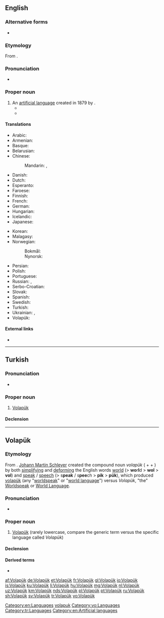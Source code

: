 {{also|volapuk|Volapuk|volapük|Volapük}}
==English==
{{interwiktionary|code=vo}}
{{wikipedia}}

===Alternative forms===
* {{l|en|Volapuk}}

===Etymology===
From {{etyl|vo|en}} {{m|vo|Volapük}}.

===Pronunciation===
* {{hyphenation|Vo|la|pük|lang=en}}

===Proper noun===
{{en-proper noun}}

# An [[artificial language]] created in 1879 by {{w|Johann Martin Schleyer}}.
#* {{quote-journal|author=A. F. B. Crofton|date=1897-04|title=The Language of Crime|authorlink=s:Author:A. F. B. Crofton|url=https://en.wikisource.org/wiki/Popular_Science_Monthly/Volume_50/April_1897/The_Language_of_Crime|periodical=[[w:Popular Science Monthly|Popular Science Monthly]]|volume=50|page=834|passage=...some authors have claimed that the slang of the criminal was a kind of international language for thieves, a '''Volapük''' of crime.|issn=0161-7370|oclc=488612811}}
#* {{quote-book|year=2004|author=Steven Roger Fischer|title=A history of language|pageurl=http://books.google.com.br/books?id=5i1Ql7QQy0kC&pg=PA209#v=onepage&q&f=false|isbn=9781861890801|page=180|publisher=Reaktion Books|passage=The first practical constructed language was the south-west German Pastor Schleyer's '''Volapük''' from 1879; its complicated grammar and irregular vocabulary made learning difficult, however. The most successful has been Esperanto, devised by the Warsaw ophthalmologist Ludwig Zamenhof in 1887, that today can count some one million speakers.}}

====Translations====
{{trans-top|language}}
* Arabic: {{t|ar|فُولَابُوك|m|tr=fulabūk}}
* Armenian: {{t+|hy|վոլապյուկ|sc=Armn}}
* Basque: {{t+|eu|volapük}}
* Belarusian: {{t|be|валапюк|m|tr=valapjúk}} 
* Chinese:
*: Mandarin: {{t|cmn|沃拉普克語|sc=Hani}}, {{t|cmn|沃拉普克语|tr=wòlāpǔkèyǔ|sc=Hani}}
* Danish: {{t|da|volapyk|n}}
* Dutch: {{t+|nl|Volapük|n}}
* Esperanto: {{t+|eo|volapuko}}
* Faroese: {{t|fo|volapúkk|n}}
* Finnish: {{t+|fi|volapük}}
* French: {{t+|fr|volapük|m}}
* German: {{t+|de|Volapük|n}}
* Hungarian: {{t+|hu|volapük}}
* Icelandic: {{t+|is|vólapuk}}
* Japanese: {{t+|ja|ヴォラピュク|tr=vorapyuku}}
{{trans-mid}}
* Korean: {{t+|ko|볼라퓌크|tr=bollapwikeu|sc=Hang}}
* Malagasy: {{t+|mg|volapoky}}
* Norwegian: 
*: Bokmål: {{t|no|volapyk|m}}
*: Nynorsk: {{t|nn|volapyk|m}}
* Persian: {{t|fa|ولاپوک|tr=volapuk|sc=fa-Arab}}
* Polish: {{t|pl|wolapik|m-in}}
* Portuguese: {{t+|pt|volapuque|m}}
* Russian: {{t+|ru|волапю́к|m}}, {{t+|ru|воляпю́к|m}}
* Serbo-Croatian: {{t|sh|volapuk}}
* Slovak: {{t|sk|volapük|m}}
* Spanish: {{t|es|volapük|m}}
* Swedish: {{t+|sv|volapük}} {{t|sv|volapyk}}
* Turkish: {{t+|tr|Volapük}}
* Ukrainian: {{t+|uk|волапюк|m|tr=volapjúk}}, {{t|uk|воляпюк|m|tr=voljapjúk}}
* Volapük: {{t+|vo|Volapük}}
{{trans-bottom}}

====External links====
* {{ISO 639|1code=vo|3code=vol|link=Linguist List}}

[[Category:en:Languages]]
[[Category:English terms spelled with Ü|volapuk]]

----

==Turkish==

===Pronunciation===
* {{hyphenation|Vo|la|pük|lang=tr}}

===Proper noun===
{{tr-proper noun}}

# {{lb|tr|linguistics}} [[#English|Volapük]]

====Declension====
{{tr-prop-c-öü}}
{{tr-poss-c1-öü}}

----

==Volapük==

===Etymology===
From {{compound|lang=vo|vol|-a|pük|t1=world|t2=genitive morpheme|t3=speak, speech, language}}. [[w:Johann Martin Schleyer|Johann Martin Schleyer]] created the compound noun ''volapük'' ({{l|vo|vol}} + ''{{l|vo|-a}}'' + {{l|vo|pük}}) by both [[simplifying]] and [[deforming]] the English words [[world]] (> '''wo'''r'''l'''d > '''wol''' > '''vol''') and [[speak]] / [[speech]] (> s'''peak''' / s'''pee'''ch > '''pik''' > '''pük'''), which produced {{qualifier|lowercase generic term}} [[volapük]] (any "[[worldspeak]]" or "[[world language]]") versus {{qualifier|uppercase specific term}} ''Volapük'', "the" [[Worldspeak]] or [[World Language]].

===Pronunciation===
* {{IPA|/volaˈpyk/|lang=vo}}

===Proper noun===
{{head|vo|proper noun}}

# [[#English|Volapük]] (rarely lowercase, compare the generic term {{m|vo|volapük}} versus the specific language called ''Volapük'')

====Declension====
{{vo-decl-noun-np}}

====Derived terms====
* {{l|vo|volapükatidel}}

[[Category:vo:Languages]]
[[Category:tr:Languages]]
[[Category:en:Artificial languages]]

[[af:Volapük]]
[[de:Volapük]]
[[et:Volapük]]
[[fr:Volapük]]
[[gl:Volapük]]
[[io:Volapük]]
[[is:Volapük]]
[[ku:Volapük]]
[[li:Volapük]]
[[hu:Volapük]]
[[mg:Volapük]]
[[nl:Volapük]]
[[uz:Volapük]]
[[km:Volapük]]
[[nds:Volapük]]
[[pl:Volapük]]
[[pt:Volapük]]
[[ru:Volapük]]
[[sh:Volapük]]
[[sv:Volapük]]
[[tr:Volapük]]
[[vo:Volapük]]